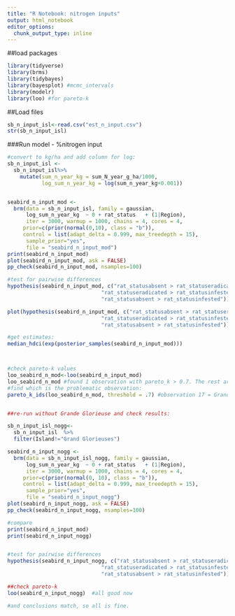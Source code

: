 ```yaml
---
title: "R Notebook: nitrogen inputs"
output: html_notebook
editor_options: 
  chunk_output_type: inline
---
```


##load packages
```r
library(tidyverse)
library(brms)
library(tidybayes)
library(bayesplot) #mcmc_intervals
library(modelr)
library(loo) #for pareto-k

```


##Load files
```r
sb_n_input_isl<-read.csv("est_n_input.csv")
str(sb_n_input_isl)

```


###Run model - %nitrogen input
```r

#convert to kg/ha and add column for log:
sb_n_input_isl <-
  sb_n_input_isl%>% 
    mutate(sum_n_year_kg = sum_N_year_g_ha/1000,
           log_sum_n_year_kg = log(sum_n_year_kg+0.001))


seabird_n_input_mod <- 
  brm(data = sb_n_input_isl, family = gaussian,
      log_sum_n_year_kg  ~ 0 + rat_status   + (1|Region),
      iter = 3000, warmup = 1000, chains = 4, cores = 4,
     prior=c(prior(normal(0,10), class = "b")),
     control = list(adapt_delta = 0.999, max_treedepth = 15), 
      sample_prior="yes",
      file = "seabird_n_input_mod")
print(seabird_n_input_mod) 
plot(seabird_n_input_mod, ask = FALSE)
pp_check(seabird_n_input_mod, nsamples=100)

#test for pairwise differences
hypothesis(seabird_n_input_mod, c("rat_statusabsent > rat_statuseradicated", ###0.93
                              "rat_statuseradicated > rat_statusinfested", ###0.92
                              "rat_statusabsent > rat_statusinfested"))  ###1.00

plot(hypothesis(seabird_n_input_mod, c("rat_statusabsent > rat_statuseradicated",
                              "rat_statuseradicated > rat_statusinfested", 
                              "rat_statusabsent > rat_statusinfested"))) 

#get estimates:
median_hdci(exp(posterior_samples(seabird_n_input_mod)))



#check pareto-k values
loo_seabird_n_mod<-loo(seabird_n_input_mod)  
loo_seabird_n_mod #found 1 observation with pareto_k > 0.7. The rest are all good.
#find which is the problematic observation:
pareto_k_ids(loo_seabird_n_mod, threshold = .7) #observation 17 = Grande Glorieuse. 


##re-run without Grande Glorieuse and check results:

sb_n_input_isl_nogg<-
  sb_n_input_isl  %>% 
  filter(Island!="Grand Glorieuses")

seabird_n_input_nogg <- 
  brm(data = sb_n_input_isl_nogg, family = gaussian,
      log_sum_n_year_kg  ~ 0 + rat_status   + (1|Region),
      iter = 3000, warmup = 1000, chains = 4, cores = 4,
     prior=c(prior(normal(0, 10), class = "b")),
     control = list(adapt_delta = 0.999, max_treedepth = 15), 
      sample_prior="yes",
      file = "seabird_n_input_nogg")
plot(seabird_n_input_nogg, ask = FALSE)
pp_check(seabird_n_input_nogg, nsamples=100)

#compare
print(seabird_n_input_mod) 
print(seabird_n_input_nogg) 


#test for pairwise differences
hypothesis(seabird_n_input_nogg, c("rat_statusabsent > rat_statuseradicated", 
                              "rat_statuseradicated > rat_statusinfested",
                              "rat_statusabsent > rat_statusinfested")) 

##check pareto-k
loo(seabird_n_input_nogg)  #all good now

#and conclusions match, so all is fine. 

```

